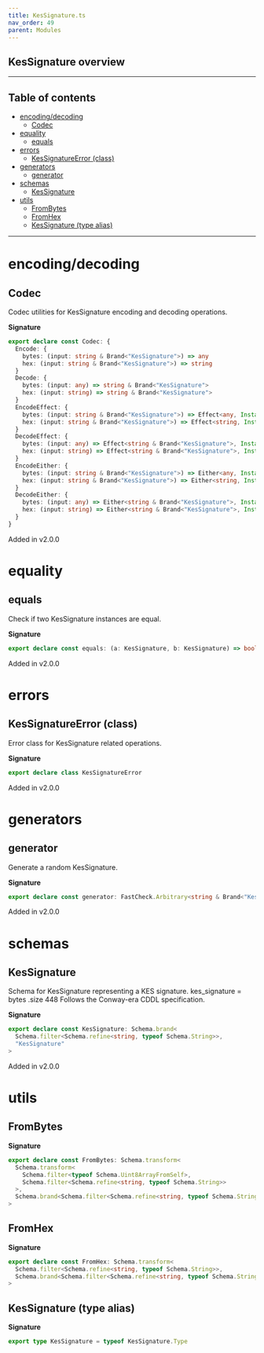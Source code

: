 ```yaml
---
title: KesSignature.ts
nav_order: 49
parent: Modules
---
```


## KesSignature overview

---

<h2 className="text-delta">Table of contents</h2>

- [encoding/decoding](#encodingdecoding)
  - [Codec](#codec)
- [equality](#equality)
  - [equals](#equals)
- [errors](#errors)
  - [KesSignatureError (class)](#kessignatureerror-class)
- [generators](#generators)
  - [generator](#generator)
- [schemas](#schemas)
  - [KesSignature](#kessignature)
- [utils](#utils)
  - [FromBytes](#frombytes)
  - [FromHex](#fromhex)
  - [KesSignature (type alias)](#kessignature-type-alias)

---

# encoding/decoding

## Codec

Codec utilities for KesSignature encoding and decoding operations.

**Signature**

```ts
export declare const Codec: {
  Encode: {
    bytes: (input: string & Brand<"KesSignature">) => any
    hex: (input: string & Brand<"KesSignature">) => string
  }
  Decode: {
    bytes: (input: any) => string & Brand<"KesSignature">
    hex: (input: string) => string & Brand<"KesSignature">
  }
  EncodeEffect: {
    bytes: (input: string & Brand<"KesSignature">) => Effect<any, InstanceType<typeof KesSignatureError>>
    hex: (input: string & Brand<"KesSignature">) => Effect<string, InstanceType<typeof KesSignatureError>>
  }
  DecodeEffect: {
    bytes: (input: any) => Effect<string & Brand<"KesSignature">, InstanceType<typeof KesSignatureError>>
    hex: (input: string) => Effect<string & Brand<"KesSignature">, InstanceType<typeof KesSignatureError>>
  }
  EncodeEither: {
    bytes: (input: string & Brand<"KesSignature">) => Either<any, InstanceType<typeof KesSignatureError>>
    hex: (input: string & Brand<"KesSignature">) => Either<string, InstanceType<typeof KesSignatureError>>
  }
  DecodeEither: {
    bytes: (input: any) => Either<string & Brand<"KesSignature">, InstanceType<typeof KesSignatureError>>
    hex: (input: string) => Either<string & Brand<"KesSignature">, InstanceType<typeof KesSignatureError>>
  }
}
```

Added in v2.0.0

# equality

## equals

Check if two KesSignature instances are equal.

**Signature**

```ts
export declare const equals: (a: KesSignature, b: KesSignature) => boolean
```

Added in v2.0.0

# errors

## KesSignatureError (class)

Error class for KesSignature related operations.

**Signature**

```ts
export declare class KesSignatureError
```

Added in v2.0.0

# generators

## generator

Generate a random KesSignature.

**Signature**

```ts
export declare const generator: FastCheck.Arbitrary<string & Brand<"KesSignature">>
```

Added in v2.0.0

# schemas

## KesSignature

Schema for KesSignature representing a KES signature.
kes_signature = bytes .size 448
Follows the Conway-era CDDL specification.

**Signature**

```ts
export declare const KesSignature: Schema.brand<
  Schema.filter<Schema.refine<string, typeof Schema.String>>,
  "KesSignature"
>
```

Added in v2.0.0

# utils

## FromBytes

**Signature**

```ts
export declare const FromBytes: Schema.transform<
  Schema.transform<
    Schema.filter<typeof Schema.Uint8ArrayFromSelf>,
    Schema.filter<Schema.refine<string, typeof Schema.String>>
  >,
  Schema.brand<Schema.filter<Schema.refine<string, typeof Schema.String>>, "KesSignature">
>
```

## FromHex

**Signature**

```ts
export declare const FromHex: Schema.transform<
  Schema.filter<Schema.refine<string, typeof Schema.String>>,
  Schema.brand<Schema.filter<Schema.refine<string, typeof Schema.String>>, "KesSignature">
>
```

## KesSignature (type alias)

**Signature**

```ts
export type KesSignature = typeof KesSignature.Type
```
